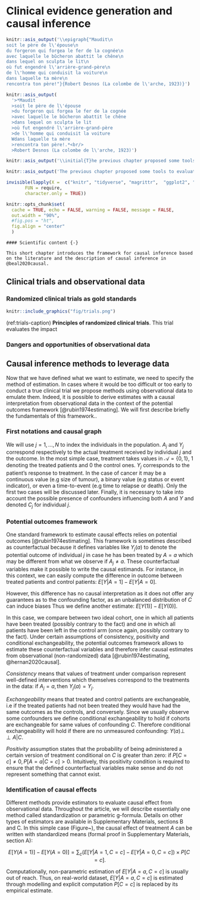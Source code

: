 
# Clinical evidence generation and causal inference

```r
knitr::asis_output('\\epigraph{"Maudit\n
soit le père de l\'épouse\n
du forgeron qui forgea le fer de la cognée\n
avec laquelle le bûcheron abattit le chêne\n
dans lequel on sculpta le lit\n
où fut engendré l\'arrière-grand-père\n
de l\'homme qui conduisit la voiture\n
dans laquelle ta mère\n
rencontra ton père!"}{Robert Desnos (La colombe de l\'arche, 1923)}')
```

```r
knitr::asis_output(
  '>*Maudit  
  >soit le père de l\'épouse  
  >du forgeron qui forgea le fer de la cognée  
  >avec laquelle le bûcheron abattit le chêne  
  >dans lequel on sculpta le lit  
  >où fut engendré l\'arrière-grand-père  
  >de l\'homme qui conduisit la voiture  
  Wdans laquelle ta mère  
  >rencontra ton père!.*<br/>
  >Robert Desnos (La colombe de l\'arche, 1923)')
```

```r
knitr::asis_output('\\initial{T}he previous chapter proposed some tools to evaluate and quantify the value of mechanistic models, and in particular their outputs, with simple statistical tools. The latter, such as $R2$, are by no means specific to medical applications. One of the particularities of mechanistic cancer models, on the other hand, is the possibility of simulating treatments that imitate therapeutic interventions. Before tackling more precise questions, this chapter will therefore introduce certain clinical or statistical methods used to evaluate the effect of different types of treatments, including drugs, on patoents. A more specific issue related to the evaluation of mechanistic models will be explored in the next chapter using these methods')
```

```r
knitr::asis_output('The previous chapter proposed some tools to evaluate and quantify the value of mechanistic models, and in particular their outputs, with simple statistical tools. The latter, such as $R2$, are by no means specific to medical applications. One of the particularities of mechanistic cancer models, on the other hand, is the possibility of simulating treatments that imitate therapeutic interventions. Before tackling more precise questions, this chapter will therefore introduce certain clinical or statistical methods used to evaluate the effect of different types of treatments, including drugs, on patoents. A more specific issue related to the evaluation of mechanistic models will be explored in the next chapter using these methods.')
```

```r
invisible(lapply(X =  c("knitr", "tidyverse", "magrittr",  "ggplot2", "ggpubr", "patchwork", "cowplot"),
       FUN = require,
       character.only = TRUE))

knitr::opts_chunk$set(
  cache = TRUE, echo = FALSE, warning = FALSE, message = FALSE,
  out.width = "90%",
  #fig.pos = "ht",
  fig.align = "center"
  )
```
  

```block2

#### Scientific content {-}

This short chapter introduces the framework for causal inference based on the literature and the description of causal inference in @beal2020causal.

```

\newcommand{\indep}{\perp \!\!\! \perp}

## Clinical trials and observational data

### Randomized clinical trials as gold standards

```r
knitr::include_graphics("fig/trials.png")
```
(ref:trials-caption) **Principles of randomized clinical trials**. This trial evaluates the impact 

### Dangers and opportunities of observational data

## Causal inference methods to leverage data

Now that we have defined what we want to estimate, we need to specify the method of estimation. In cases where it would be too difficult or too early to conduct a true clinical trial we propose methods using observational data to emulate them. Indeed, it is possible to derive estimates with a causal interpretation from observational data in the context of the potential outcomes framework [@rubin1974estimating]. We will first describe briefly the fundamentals of this framework..

### First notations and causal graph

We will use $j=1,...,N$ to index the individuals in the population. $A_j$ and $Y_j$ correspond respectively to the actual treatment received by individual $j$ and the outcome. In the most simple case, treatment takes values in $\mathcal{A}=\{0, 1\}$, $1$ denoting the treated patients and $0$ the control ones. $Y_j$ corresponds to the patient's response to treatment. In the case of cancer it may be  a continuous value (e.g size of tumour), a binary value (e.g status or event indicator), or even a time-to-event (e.g time to relapse or death). Only the first two cases will be discussed later. Finally, it is necessary to take into account the possible presence of confounders influencing both $A$ and $Y$ and denoted $C_j$ for individual $j$.


### Potential outcomes framework

One standard framework to estimate causal effects relies on potential outcomes [@rubin1974estimating]. This framework is sometimes described as counterfactual because it defines variables like $Y_j(a)$ to denote the potential outcome of individual $j$ in case he has been treated by $A=a$ which may be different from what we observe if $A_j\neq a$. These counterfactual variables make it possible to write the causal estimands. For instance, in this context, we can easily compute the difference in outcome between treated patients and control patients: 
$E[Y | A=1] - E[Y | A=0].$

However, this difference has no causal interpretation as it does not offer any guarantees as to the confounding factor, as an unbalanced distribution of $C$ can induce biases Thus we define another estimate:
$E[Y(1)] - E[Y(0)].$

In this case, we compare between two ideal cohort, one in which all patients have been treated (possibly contrary to the fact) and one in which all patients have been left in the control arm (once again, possibly contrary to the fact). Under certain assumptions of consistency, positivity and conditional exchangeability, the potential outcomes framework allows to estimate these counterfactual variables and therefore infer causal estimates from observational (non-randomized) data [@rubin1974estimating, @hernan2020causal]. 

*Consistency* means that values of treatment under comparison represent well-defined interventions which themselves correspond to the treatments in the data:
$\textrm{if} \: A_j=a,  \textrm{then} \: Y_j(a)=Y_j.$

*Exchangeability* means that treated and control patients are exchangeable, i.e if the treated patients had not been treated they would have had the same outcomes as the controls, and conversely. Since we usually observe some confounders we define conditional exchangeability to hold if cohorts are exchangeable for same values of confounding $C$. Therefore conditional exchangeability will hold if there are no unmeasured confounding:
$Y(a) \indep A | C.$

*Positivity* assumption states that the probability of being administered a certain version of treatment conditional on $C$ is greater than zero:
$\textrm{if} \: P[C=c] \neq 0, P[A=a | C=c] >0.$
Intuitively, this positivity condition is required to ensure that the defined counterfactual variables make sense and do not represent something that cannot exist.

### Identification of causal effects

Different methods provide estimators to evaluate causal effect from observational data. Throughout the article, we will describe essentially one method called standardization or parametric g-formula. Details on other types of estimators are available in Supplementary Materials, sections B and C. In this simple case (Figure~\ref{fig2_DAG_single}), the causal effect of treatment $A$ can be written with standardized means (formal proof in Supplementary Materials, section A):

$$
E[Y(A=1)] - E[Y(A=0)] = \sum_{c} \Big(E[Y | A=1, C=c]-E[Y | A=0, C=c]\Big) \times P[C=c].
$$

Computationally, non-parametric estimation of $E[Y | A=a, C=c]$ is usually out of reach. Thus, on real-world dataset, $E[Y | A=a, C=c]$ is estimated through modelling and explicit computation $P[C=c]$ is replaced by its empirical estimate.

